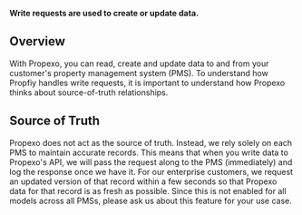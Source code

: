 **Write requests are used to create or update data.**

## Overview
With Propexo, you can read, create and update data to and from your customer's property management system (PMS). To understand how Propfiy handles write requests, it is important to understand how Propexo thinks about source-of-truth relationships.

## Source of Truth
Propexo does not act as the source of truth. Instead, we rely solely on each PMS to maintain accurate records. This means that when you write data to Propexo's API, we will pass the request along to the PMS (immediately) and log the response once we have it. For our enterprise customers, we request an updated version of that record within a few seconds so that Propexo data for that record is as fresh as possible. Since this is not enabled for all models across all PMSs, please ask us about this feature for your use case.